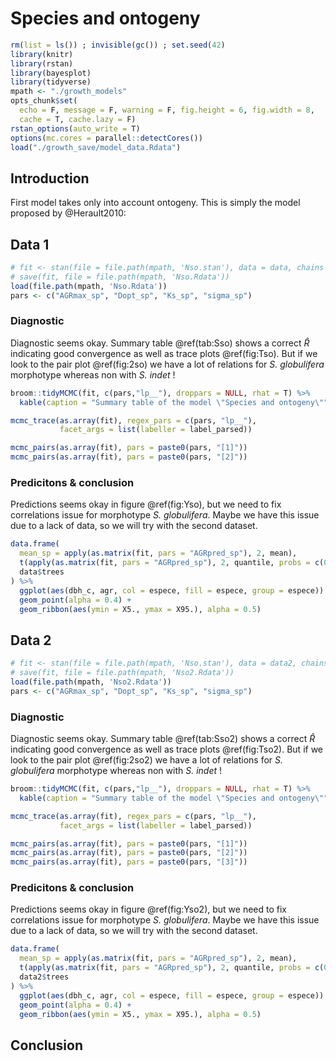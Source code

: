 # Species and ontogeny

```r
rm(list = ls()) ; invisible(gc()) ; set.seed(42)
library(knitr)
library(rstan)
library(bayesplot)
library(tidyverse)
mpath <- "./growth_models"
opts_chunk$set(
  echo = F, message = F, warning = F, fig.height = 6, fig.width = 8,
  cache = T, cache.lazy = F)
rstan_options(auto_write = T)
options(mc.cores = parallel::detectCores())
load("./growth_save/model_data.Rdata")
```

## Introduction

First model takes only into account ontogeny. This is simply the model proposed by @Herault2010:

\begin{equation}
  log(AGR_i+1) \sim \mathcal{N}(AGR_{max_{sp}}*e^{-\frac{1}{2}*(log(\frac{dbh_i}{d_{opt_{sp}}})/k_{s_{sp}})^2},\sigma_{sp})
  (AGR_{max_{sp}}, d_{opt_{sp}}, k_{s_{sp}}, \sigma_{sp}) \sim \mathcal{\Gamma}^{4*N_{sp}}(10^{-2},10^{-2})
  (\#eq:No)
\end{equation}

## Data 1

```r
# fit <- stan(file = file.path(mpath, 'Nso.stan'), data = data, chains = 2)
# save(fit, file = file.path(mpath, 'Nso.Rdata'))
load(file.path(mpath, 'Nso.Rdata'))
pars <- c("AGRmax_sp", "Dopt_sp", "Ks_sp", "sigma_sp")
```

### Diagnostic

Diagnostic seems okay. Summary table \@ref(tab:Sso) shows a correct $\hat{R}$ indicating good convergence as well as trace plots \@ref(fig:Tso). But if we look to the pair plot \@ref(fig:2so) we have a lot of relations for *S. globulifera* morphotype whereas non with *S. indet* !

```r
broom::tidyMCMC(fit, c(pars,"lp__"), droppars = NULL, rhat = T) %>% 
  kable(caption = "Summary table of the model \"Species and ontogeny\"")
```

```r
mcmc_trace(as.array(fit), regex_pars = c(pars, "lp__"),
           facet_args = list(labeller = label_parsed))
```

```r
mcmc_pairs(as.array(fit), pars = paste0(pars, "[1]"))
mcmc_pairs(as.array(fit), pars = paste0(pars, "[2]"))
```

### Predicitons & conclusion

Predictions seems okay in figure \@ref(fig:Yso), but we need to fix correlations issue for morphotype *S. globulifera*. Maybe we have this issue due to a lack of data, so we will try with the second dataset.

```r
data.frame(
  mean_sp = apply(as.matrix(fit, pars = "AGRpred_sp"), 2, mean),
  t(apply(as.matrix(fit, pars = "AGRpred_sp"), 2, quantile, probs = c(0.05, 0.95))),
  data$trees
) %>% 
  ggplot(aes(dbh_c, agr, col = espece, fill = espece, group = espece)) +
  geom_point(alpha = 0.4) +
  geom_ribbon(aes(ymin = X5., ymax = X95.), alpha = 0.5)
```

## Data 2

```r
# fit <- stan(file = file.path(mpath, 'Nso.stan'), data = data2, chains = 2)
# save(fit, file = file.path(mpath, 'Nso2.Rdata'))
load(file.path(mpath, 'Nso2.Rdata'))
pars <- c("AGRmax_sp", "Dopt_sp", "Ks_sp", "sigma_sp")
```

### Diagnostic

Diagnostic seems okay. Summary table \@ref(tab:Sso2) shows a correct $\hat{R}$ indicating good convergence as well as trace plots \@ref(fig:Tso2). But if we look to the pair plot \@ref(fig:2so2) we have a lot of relations for *S. globulifera* morphotype whereas non with *S. indet* !

```r
broom::tidyMCMC(fit, c(pars,"lp__"), droppars = NULL, rhat = T) %>% 
  kable(caption = "Summary table of the model \"Species and ontogeny\"")
```

```r
mcmc_trace(as.array(fit), regex_pars = c(pars, "lp__"),
           facet_args = list(labeller = label_parsed))
```

```r
mcmc_pairs(as.array(fit), pars = paste0(pars, "[1]"))
mcmc_pairs(as.array(fit), pars = paste0(pars, "[2]"))
mcmc_pairs(as.array(fit), pars = paste0(pars, "[3]"))
```

### Predicitons & conclusion

Predictions seems okay in figure \@ref(fig:Yso2), but we need to fix correlations issue for morphotype *S. globulifera*. Maybe we have this issue due to a lack of data, so we will try with the second dataset.

```r
data.frame(
  mean_sp = apply(as.matrix(fit, pars = "AGRpred_sp"), 2, mean),
  t(apply(as.matrix(fit, pars = "AGRpred_sp"), 2, quantile, probs = c(0.05, 0.95))),
  data2$trees
) %>% 
  ggplot(aes(dbh_c, agr, col = espece, fill = espece, group = espece)) +
  geom_point(alpha = 0.4) +
  geom_ribbon(aes(ymin = X5., ymax = X95.), alpha = 0.5)
```

## Conclusion
